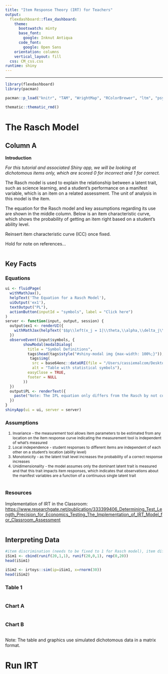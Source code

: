 ```yaml
---
title: "Item Response Theory (IRT) for Teachers"
output: 
  flexdashboard::flex_dashboard:
    theme:
      bootswatch: minty
      base_font:
        google: Inknut Antiqua
      code_font:
        google: Open Sans
    orientation: columns
    vertical_layout: fill
  css: CM_css.css
runtime: shiny
---
```

<style type="text/css">
  li {font-size: 12px;}
</style>
---

```r
library(flexdashboard)
library(pacman)

pacman::p_load("knitr", "TAM", "WrightMap", "RColorBrewer", "ltm", "psych", "flexdashboard", "leaflet", thematic, shiny, shinyalert, irtoys, xtable, tinytex)

thematic::thematic_rmd()
```

# The Rasch Model

## **Column A** {style="black"}

**Introduction**

*For this tutorial and associated Shiny app, we will be looking at dichotomous items only, which are scored 0 for incorrect and 1 for correct.*

The Rasch model is used to explain the relationship between a latent trait, such as science learning, and a student's performance on a manifest variable, which is an item on a related assessment. The unit of analysis in this model is the item.

The equation for the Rasch model and key assumptions regarding its use are shown in the middle column. Below is an item characteristic curve, which shows the probability of getting an item right based on a student's ability level.

Reinsert item characteristic curve (ICC) once fixed.

Hold for note on references...

```r

```

## Key Facts

### Equations  {style="blue"}

```r
ui <- fluidPage(
  withMathJax(),
  helpText('The Equation for a Rasch Model'),
  uiOutput('ex1'),
  textOutput("PL"),
  actionButton(inputId = "symbols", label = "Click here")
)
server <- function(input, output, session) {
  output$ex1 <- renderUI({
    withMathJax(helpText('$$p\\left(x_j = 1|\\theta,\\alpha,\\delta_j\\right) = \\frac{e^{(\\theta-\\delta_j)}}{1 + e^{(\\theta-\\delta_j)}}$$'))
  })
  observeEvent(input$symbols, {
        showModal(modalDialog(
          title = "Symbol Definitions",
          tags$head(tags$style("#shiny-modal img {max-width: 100%;}")),
           tags$img(
            src = base64enc::dataURI(file = "/Users/cassiemalcom/Desktop/CM2020/23_Winter Term Classes/EDLD 640 DS Cap/MalcomIRTshiny/Images/2023-02-28_14-10-27.jpg", mime = "image/jpeg"),
            alt = "Table with statistical symbols"),
          easyClose = TRUE,
          footer = NULL
        ))
  })
  output$PL <- renderText({
    paste("Note: The IPL equation only differs from the Rasch by not constraining item discrimination (α) to 1.")
  })
}
shinyApp(ui = ui, server = server)

```

### Assumptions

1.  Invariance - the measurement tool allows item parameters to be estimated from any location on the item response curve indicating the measurement tool is independent of what's measured
2.  Local independence - student responses to different items are independent of each other on a student's location (ability level)
3.  Monotonicity - as the latent trait level increases the probability of a correct response increases
4.  Unidimensionality - the model assumes only the dominant latent trait is measured and that this trait impacts item responses, which indicates that observations about the manifest variables are a function of a continuous single latent trait

```r

```

### Resources

Implementation of IRT in the Classroom: <https://www.researchgate.net/publication/333399406_Determining_Test_Length_Precision_for_Economics_Testing_The_Implementation_of_IRT_Model_for_Classroom_Assessment>

```r

```

## Interpreting Data  {.tabset data-width="650"}

```r
#item discrimination (needs to be fixed to 1 for Rasch model), item difficulty, and number of items
iSim1 <- cbind(runif(20,1,1), runif(20,0,1), rep(0,20))
head(iSim1)
```

```r
iSim2 <- irtoys::sim(ip=iSim1, x=rnorm(30))
head(iSim2)
```

### Table 1

```r

```

### Chart A

```r

```

### Chart B

```r

```

Note: The table and graphics use simulated dichotomous data in a matrix format.

# Run IRT
